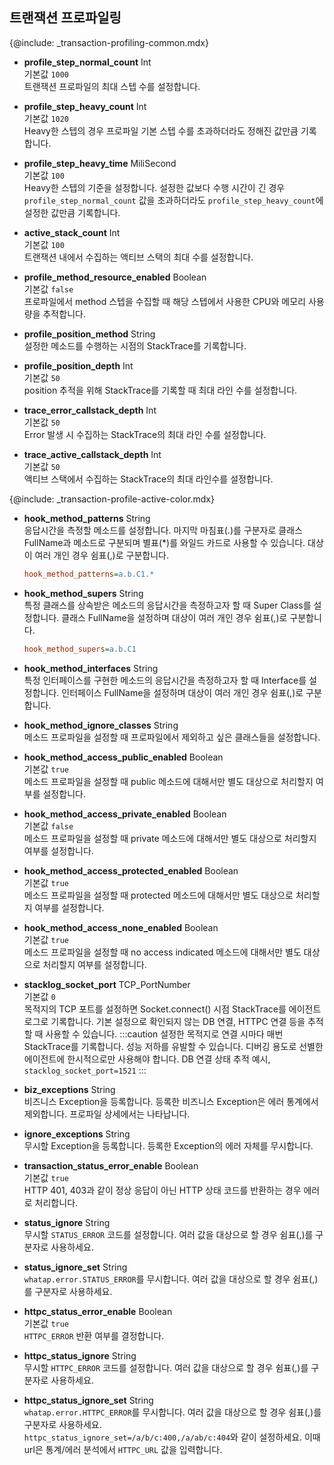 ## 트랜잭션 프로파일링

{@include: _transaction-profiling-common.mdx}

* **profile_step_normal_count** <span class='type'>Int</span><br/>
    기본값 `1000`<br/>
    트랜잭션 프로파일의 최대 스텝 수를 설정합니다.

* **profile_step_heavy_count** <span class='type'>Int</span><br/>
    기본값 `1020`<br/>
    Heavy한 스텝의 경우 프로파일 기본 스텝 수를 초과하더라도 정해진 값만큼 기록합니다.

* **profile_step_heavy_time** <span class='type'>MiliSecond</span><br/>
    기본값 `100`<br/>
    Heavy한 스텝의 기준을 설정합니다. 설정한 값보다 수행 시간이 긴 경우 `profile_step_normal_count` 값을 초과하더라도 `profile_step_heavy_count`에 설정한 값만큼 기록합니다.

* **active_stack_count** <span class='type'>Int</span><br/>
    기본값 `100`<br/>
    트랜잭션 내에서 수집하는 액티브 스택의 최대 수를 설정합니다.

* **profile_method_resource_enabled** <span class='type'>Boolean</span><br/>
    기본값 `false`<br/>
    프로파일에서 method 스텝을 수집할 때 해당 스텝에서 사용한 CPU와 메모리 사용량을 추적합니다.

* **profile_position_method** <span class='type'>String</span><br/>
    설정한 메소드를 수행하는 시점의 StackTrace를 기록합니다.

* **profile_position_depth** <span class='type'>Int</span><br/>
    기본값 `50`<br/>
    position 추적을 위해 StackTrace를 기록할 때 최대 라인 수를 설정합니다.

* **trace_error_callstack_depth** <span class='type'>Int</span><br/>
    기본값 `50`<br/>
    Error 발생 시 수집하는 StackTrace의 최대 라인 수를 설정합니다.

* **trace_active_callstack_depth** <span class='type'>Int</span><br/>
    기본값 `50`<br/>
    액티브 스택에서 수집하는 StackTrace의 최대 라인수를 설정합니다.

{@include: _transaction-profile-active-color.mdx}

* **hook_method_patterns** <span class='type'>String</span><br/>
    응답시간을 측정할 메소드를 설정합니다. 마지막 마침표(.)를 구분자로 클래스 FullName과 메소드로 구분되며 별표(*)를 와일드 카드로 사용할 수 있습니다. 대상이 여러 개인 경우 쉼표(,)로 구분합니다.

    ```ini title='예시'
    hook_method_patterns=a.b.C1.*
    ```

* **hook_method_supers** <span class='type'>String</span><br/>
    특정 클래스를 상속받은 메소드의 응답시간을 측정하고자 할 때 Super Class를 설정합니다. 클래스 FullName을 설정하며 대상이 여러 개인 경우 쉼표(,)로 구분합니다.

    ```ini title='예시'
    hook_method_supers=a.b.C1
    ```

* **hook_method_interfaces** <span class='type'>String</span><br/>
특정 인터페이스를 구현한 메소드의 응답시간을 측정하고자 할 때 Interface를 설정합니다. 인터페이스 FullName을 설정하며 대상이 여러 개인 경우 쉼표(,)로 구분합니다.

* **hook_method_ignore_classes** <span class='type'>String</span><br/>
메소드 프로파일을 설정할 때 프로파일에서 제외하고 싶은 클래스들을 설정합니다.

* **hook_method_access_public_enabled** <span class='type'>Boolean</span><br/>
기본값 `true`<br/>메소드 프로파일을 설정할 때 public 메소드에 대해서만 별도 대상으로 처리할지 여부를 설정합니다.

* **hook_method_access_private_enabled** <span class='type'>Boolean</span><br/>
기본값 `false`<br/>메소드 프로파일을 설정할 때 private 메소드에 대해서만 별도 대상으로 처리할지 여부를 설정합니다.

* **hook_method_access_protected_enabled** <span class='type'>Boolean</span><br/>
기본값 `true`<br/>메소드 프로파일을 설정할 때 protected 메소드에 대해서만 별도 대상으로 처리할지 여부를 설정합니다.

* **hook_method_access_none_enabled** <span class='type'>Boolean</span><br/>
기본값 `true`<br/>메소드 프로파일을 설정할 때 no access indicated 메소드에 대해서만 별도 대상으로 처리할지 여부를 설정합니다.

* **stacklog_socket_port** <span class='type'>TCP_PortNumber</span><br/>
    기본값 `0`<br/>
    목적지의 TCP 포트를 설정하면 Socket.connect() 시점 StackTrace를 에이전트 로그로 기록합니다. 기본 설정으로 확인되지 않는 DB 연결, HTTPC 연결 등을 추적할 때 사용할 수 있습니다.
:::caution
설정한 목적지로 연결 시마다 매번 StackTrace를 기록합니다. 성능 저하를 유발할 수 있습니다. 디버깅 용도로 선별한 에이전트에 한시적으로만 사용해야 합니다.
DB 연결 상태 추적 예시, `stacklog_socket_port=1521`
:::

* **biz_exceptions** <span class='type'>String</span><br/>
비즈니스 Exception을 등록합니다. 등록한 비즈니스 Exception은 에러 통계에서 제외합니다. 프로파일 상세에서는 나타납니다.

* **ignore_exceptions** <span class='type'>String</span><br/>
무시할 Exception을 등록합니다. 등록한 Exception의 에러 자체를 무시합니다.

* **transaction_status_error_enable** <span class='type'>Boolean</span><br/>
    기본값 `true`<br/>
    HTTP 401, 403과 같이 정상 응답이 아닌 HTTP 상태 코드를 반환하는 경우 에러로 처리합니다.

* **status_ignore** <span class='type'>String</span><br/>
    무시할 `STATUS_ERROR` 코드를 설정합니다. 여러 값을 대상으로 할 경우 쉼표(,)를 구분자로 사용하세요.

* **status_ignore_set** <span class='type'>String</span><br/>
    `whatap.error.STATUS_ERROR`를 무시합니다. 여러 값을 대상으로 할 경우 쉼표(,)를 구분자로 사용하세요.

* **httpc_status_error_enable** <span class='type'>Boolean</span><br/>
    기본값 `true`<br/>
    `HTTPC_ERROR` 반환 여부를 결정합니다.

* **httpc_status_ignore** <span class='type'>String</span><br/>
    무시할 `HTTPC_ERROR` 코드를 설정합니다. 여러 값을 대상으로 할 경우 쉼표(,)를 구분자로 사용하세요.

* **httpc_status_ignore_set** <span class='type'>String</span><br/>
    `whatap.error.HTTPC_ERROR`를 무시합니다. 여러 값을 대상으로 할 경우 쉼표(,)를 구분자로 사용하세요.<br/>
    `httpc_status_ignore_set=/a/b/c:400,/a/ab/c:404`와 같이 설정하세요. 이때 url은 통계/에러 분석에서 `HTTPC_URL` 값을 입력합니다.





